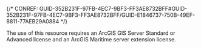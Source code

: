 

{/* CONREF: GUID-352B231F-97FB-4EC7-9BF3-FF3AE8732BFF#GUID-352B231F-97FB-4EC7-9BF3-FF3AE8732BFF/GUID-E1846737-750B-49EF-8811-77AEB29A0884  */}

The use of this resource requires an ArcGIS GIS Server Standard or Advanced license and an ArcGIS Maritime server extension license.
